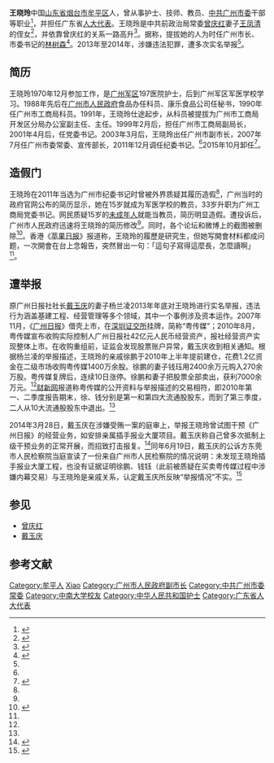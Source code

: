 {{not|王晓岭}}

{{Infobox person
| 姓名        = 王晓玲
| 出生日期    = {{Birth date and age|1955|7|21}} 
| 出生地      = {{CHN}}[[山东省|山东省]][[胶东行政区|胶东行政区]][[莱阳专区|莱阳专区]][[牟平区|牟平县]]
| 国籍        = {{PRC}}
| 籍贯        = [[山东省|山东省]][[烟台市|烟台市]][[牟平区|牟平区]]
| 教育程度    = 大学（政治学与行政管理学院伦理学专业）
| 母校        = [[中南大学|中南大学]]
| 职业        = 中共干部
| 配偶     = 已婚
| 子女      = 
| 政党        = {{CPC}}
| 宗教信仰    = 无
| 知名原因       = 
}}
'''王晓玲'''{{BD|1955年|7月21日||}}中国[[山东省|山东省]][[烟台市|烟台市]][[牟平区|牟平区]]人，曾从事护士、技师、教员、[[中共广州市委|中共广州市委]]干部等职业<ref name="jl">{{cite web|url=http://gz.gov.cn/publicfiles/business/htmlfiles/gzwxl/index.html|title=王晓玲(女)|publisher=广州市政府|deadurl=yes|archiveurl=https://web.archive.org/web/20140327083214/http://gz.gov.cn/publicfiles/business/htmlfiles/gzwxl/index.html|archivedate=2014年3月27日|df=}}</ref>，并担任广东省[[人大代表|人大代表]]。王晓玲是中共前政治局常委[[曾庆红|曾庆红]]妻子[[王凤清|王凤清]]的侄女<ref name="voaxlw">{{cite web|url=http://www.voachinese.com/content/zengqinghong-niece-20140423/1899242.html|title=广州市纪委书记被实名举报涉嫌内幕交易|publisher=美国之音|date=2014-04-23|accessdate=2014-04-24|archive-date=2014-04-24|archive-url=https://web.archive.org/web/20140424094349/http://www.voachinese.com/content/zengqinghong-niece-20140423/1899242.html|dead-url=no}}</ref>，并依靠曾庆红的关系一路高升<ref>{{cite web|url=http://www.rfa.org/mandarin/yataibaodao/renquanfazhi/yf2-04232014100027.html|title=广州日报原社长妻子举报王晓玲 王有曾庆红背景引发关注|publisher=自由亚洲电台|date=2014-04-23|accessdate=2014-04-24|archive-date=2014-04-24|archive-url=https://web.archive.org/web/20140424124527/http://www.rfa.org/mandarin/yataibaodao/renquanfazhi/yf2-04232014100027.html|dead-url=no}}</ref>。据称，提拔她的人为时任广州市长、市委书记的[[林树森|林树森]]<ref name="ahkzj">{{cite web|url=http://hk.apple.nextmedia.com/international/art/20140423/18697351|title=护士靠曾庆红变宣传部长 念报告被传为笑谈|publisher=苹果日报|date=2014-04-23|accessdate=|archive-date=2014-04-26|archive-url=https://web.archive.org/web/20140426163116/http://hk.apple.nextmedia.com/international/art/20140423/18697351|dead-url=no}}</ref>。2013年至2014年，涉嫌违法犯罪，遭多次实名举报<ref name="voaxlw"/>。

== 简历 ==
王晓玲1970年12月参加工作，是[[广州军区|广州军区]]197医院护士，后到广州军区军医学校学习。1988年先后在[[广州市人民政府|广州市人民政府]]食品办任科员、康乐食品公司任秘书，1990年任广州市工商局科员。1991年，王晓玲仕途起步，从科员被提拔为广州市工商局开发区分局办公室副主任、主任。1999年2月后，担任广州市工商局副局长，2001年4月后，任党委书记。2003年3月后，王晓玲出任广州市副市长，2007年7月任广州市委常委、宣传部长，2011年12月调任纪委书记。<ref name="voaxlw"/>2015年10月卸任<ref>{{cite web|url=http://news.sina.com.cn/o/2015-11-03/doc-ifxkmrvp5045207.shtml|title=刘连生任广州纪委书记 王晓玲不再担任|publisher=新浪网|accessdate=2015-11-03|archive-date=2016-03-04|archive-url=https://web.archive.org/web/20160304142734/http://news.sina.com.cn/o/2015-11-03/doc-ifxkmrvp5045207.shtml|dead-url=no}}</ref>。

== 造假门 ==
王晓玲在2011年当选为广州市纪委书记时曾被外界质疑其履历造假<ref name="zjdsb"/>，广州当时的政府官网公布的简历显示，她在15岁就成为军医学校的教员，33岁升职为广州工商局党委书记。网民质疑15岁的[[未成年人|未成年人]]就能当教员，简历明显造假。遭投诉后，广州市人民政府迅速将王晓玲的简历修改<ref name="zjdsb"/>。同时，各个论坛和微博上的截图被删除<ref name="zjdsb">{{cite web|url=http://china.dwnews.com/news/2014-04-25/59467552.html|title=曾庆红妻侄女身份曝光 王晓玲牵出裙带陷阱黑洞|publisher=多维新闻|date=2014-04-25|access-date=2014-04-26|archive-url=https://web.archive.org/web/20140426215306/http://china.dwnews.com/news/2014-04-25/59467552.html|archive-date=2014-04-26|dead-url=yes}}</ref>。香港《[[蘋果日報_(香港)|苹果日报]]》报道称，王晓玲的履歷是研究生，但她写開會材料都成问题，一次開會在台上念報告，突然冒出一句：「這句子寫得這麼長，怎麼讀啊」<ref name="ahkzj"/>。

== 遭举报 ==
原广州日报社社长[[戴玉庆|戴玉庆]]的妻子杨兰凌2013年年底对王晓玲进行实名举报，违法行为涵盖基建工程、经营管理等多个领域，其中一个事例涉及资本运作。2007年11月，《[[广州日报|广州日报]]》借壳上市，在[[深圳证交所|深圳证交所]]挂牌，简称“粤传媒”；2010年8月，粤传媒宣布收购实际控制人广州日报社42亿元人民币经营资产，报社经营资产实现整体上市。在收购重组前，证监会发现股票账户异常，戴玉庆收到相关通知。根据杨兰凌的举报描述，王晓玲的亲戚徐鹏于2010年上半年提前建仓，花费1.2亿资金在二级市场收购粤传媒1400万余股。徐鹏的妻子钱珏用2400余万元购入270余万股。粤传媒复牌后，连续10日涨停。徐鹏和妻子把股票全部卖出，获利7000余万元。<ref name="voaxlw"/>[[财新网|财新网]]报道称粤传媒的公开资料与举报描述的交易相符，即2010年第一、二季度报告期末，徐、钱分别是第一和第四大流通股股东，而到了第三季度，二人从10大流通股股东中退出。<ref name="voaxlw"/>

2014年3月28日，戴玉庆在涉嫌受贿一案的庭审上，举报王晓玲曾试图干预《广州日报》的经营业务，如安排亲属插手报业大厦项目。戴玉庆称自己曾多次抵制上级干预业务的正常开展，而招致打击报复。<ref>{{cite web|url=http://news.163.com/14/0423/13/9QH41S6M0001124J.html|title=广州市女纪委书记王晓玲涉嫌传媒交易被实名举报|publisher=网易|date=2014-04-23|access-date=2014-04-24|archive-url=https://web.archive.org/web/20140424100952/http://news.163.com/14/0423/13/9QH41S6M0001124J.html|archive-date=2014-04-24|dead-url=yes}}</ref>同年6月19日，戴玉庆的公诉方东莞市人民检察院当庭宣读了一份来自广州市人民检察院的情况说明：未发现王晓玲插手报业大厦工程，也没有证据证明徐鹏、钱钰（此前被质疑在买卖粤传媒过程中涉嫌内幕交易）与王晓玲是亲戚关系，认定戴玉庆所反映“举报情况”不实。<ref >{{cite web |url=http://news.xinhuanet.com/local/2014-06/20/c_126645485.htm |language= |title=“广州市女纪委书记被举报”追踪：与调查不符 |publisher=新京报 |date=2014年6月20日 |accessdate= |archive-date=2014年6月25日 |archive-url=https://web.archive.org/web/20140625175417/http://news.xinhuanet.com/local/2014-06/20/c_126645485.htm |dead-url=no }}</ref>

== 参见 ==
*[[曾庆红|曾庆红]]
*[[戴玉庆|戴玉庆]]

== 参考文献 ==
{{Reflist|2}}
{{VOA}}

{{DEFAULTSORT:W王}}
[[Category:牟平人|Category:牟平人]]
[[Category:王姓|Xiao]]
[[Category:广州市人民政府副市长|Category:广州市人民政府副市长]]
[[Category:中共广州市委常委|Category:中共广州市委常委]]
[[Category:中南大学校友|Category:中南大学校友]]
[[Category:中华人民共和国护士|Category:中华人民共和国护士]]
[[Category:广东省人大代表|Category:广东省人大代表]]